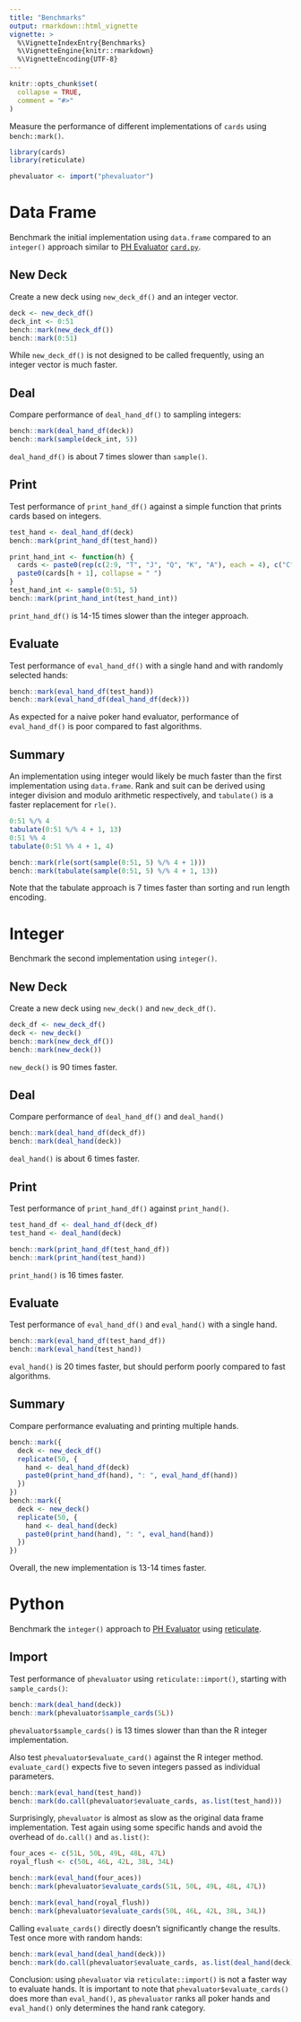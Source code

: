 ```yaml
---
title: "Benchmarks"
output: rmarkdown::html_vignette
vignette: >
  %\VignetteIndexEntry{Benchmarks}
  %\VignetteEngine{knitr::rmarkdown}
  %\VignetteEncoding{UTF-8}
---
```


```r
knitr::opts_chunk$set(
  collapse = TRUE,
  comment = "#>"
)
```

Measure the performance of different implementations of `cards` using `bench::mark()`.

```r
library(cards)
library(reticulate)

phevaluator <- import("phevaluator")
```

# Data Frame

Benchmark the initial implementation using `data.frame` compared to an `integer()` approach similar to [PH Evaluator](https://github.com/HenryRLee/PokerHandEvaluator) [`card.py`](https://github.com/HenryRLee/PokerHandEvaluator/blob/master/python/phevaluator/card.py).

## New Deck

Create a new deck using `new_deck_df()` and an integer vector.

```r
deck <- new_deck_df()
deck_int <- 0:51
bench::mark(new_deck_df())
bench::mark(0:51)
```

While `new_deck_df()` is not designed to be called frequently, using an integer vector is much faster.

## Deal

Compare performance of `deal_hand_df()` to sampling integers:

```r
bench::mark(deal_hand_df(deck))
bench::mark(sample(deck_int, 5))
```

`deal_hand_df()` is about 7 times slower than `sample()`.

## Print

Test performance of `print_hand_df()` against a simple function that prints cards based on integers.

```r
test_hand <- deal_hand_df(deck)
bench::mark(print_hand_df(test_hand))

print_hand_int <- function(h) {
  cards <- paste0(rep(c(2:9, "T", "J", "Q", "K", "A"), each = 4), c("C", "D", "H", "S"))
  paste0(cards[h + 1], collapse = " ")
}
test_hand_int <- sample(0:51, 5)
bench::mark(print_hand_int(test_hand_int))
```

`print_hand_df()` is 14-15 times slower than the integer approach.

## Evaluate

Test performance of `eval_hand_df()` with a single hand and with randomly selected hands:

```r
bench::mark(eval_hand_df(test_hand))
bench::mark(eval_hand_df(deal_hand_df(deck)))
```

As expected for a naive poker hand evaluator, performance of `eval_hand_df()` is poor compared to fast algorithms.

## Summary

An implementation using integer would likely be much faster than the first implementation using `data.frame`. Rank and suit can be derived using integer division and modulo arithmetic respectively, and `tabulate()` is a faster replacement for `rle()`.

```r
0:51 %/% 4
tabulate(0:51 %/% 4 + 1, 13)
0:51 %% 4
tabulate(0:51 %% 4 + 1, 4)

bench::mark(rle(sort(sample(0:51, 5) %/% 4 + 1)))
bench::mark(tabulate(sample(0:51, 5) %/% 4 + 1, 13))
```

Note that the tabulate approach is 7 times faster than sorting and run length encoding.

# Integer

Benchmark the second implementation using `integer()`.

## New Deck

Create a new deck using `new_deck()` and `new_deck_df()`.

```r
deck_df <- new_deck_df()
deck <- new_deck()
bench::mark(new_deck_df())
bench::mark(new_deck())
```

`new_deck()` is 90 times faster.

## Deal

Compare performance of `deal_hand_df()` and `deal_hand()`

```r
bench::mark(deal_hand_df(deck_df))
bench::mark(deal_hand(deck))
```

`deal_hand()` is about 6 times faster.

## Print

Test performance of `print_hand_df()` against `print_hand()`.

```r
test_hand_df <- deal_hand_df(deck_df)
test_hand <- deal_hand(deck)

bench::mark(print_hand_df(test_hand_df))
bench::mark(print_hand(test_hand))
```

`print_hand()` is 16 times faster.

## Evaluate

Test performance of `eval_hand_df()` and `eval_hand()` with a single hand.

```r
bench::mark(eval_hand_df(test_hand_df))
bench::mark(eval_hand(test_hand))
```

`eval_hand()` is 20 times faster, but should perform poorly compared to fast algorithms.

## Summary

Compare performance evaluating and printing multiple hands.

```r
bench::mark({
  deck <- new_deck_df()
  replicate(50, {
    hand <- deal_hand_df(deck)
    paste0(print_hand_df(hand), ": ", eval_hand_df(hand))
  })
})
bench::mark({
  deck <- new_deck()
  replicate(50, {
    hand <- deal_hand(deck)
    paste0(print_hand(hand), ": ", eval_hand(hand))
  })
})
```

Overall, the new implementation is 13-14 times faster.

# Python

Benchmark the `integer()` approach to [PH Evaluator](https://github.com/HenryRLee/PokerHandEvaluator) using [reticulate](https://rstudio.github.io/reticulate/index.html).

## Import

Test performance of `phevaluator` using `reticulate::import()`, starting with `sample_cards()`:

```r
bench::mark(deal_hand(deck))
bench::mark(phevaluator$sample_cards(5L))
```

`phevaluator$sample_cards()` is 13 times slower than than the R integer implementation.

Also test `phevaluator$evaluate_card()` against the R integer method. `evaluate_card()` expects five to seven integers passed as individual parameters.

```r
bench::mark(eval_hand(test_hand))
bench::mark(do.call(phevaluator$evaluate_cards, as.list(test_hand)))
```

Surprisingly, `phevaluator` is almost as slow as the original data frame implementation. Test again using some specific hands and avoid the overhead of `do.call()` and `as.list()`:

```r
four_aces <- c(51L, 50L, 49L, 48L, 47L)
royal_flush <- c(50L, 46L, 42L, 38L, 34L)

bench::mark(eval_hand(four_aces))
bench::mark(phevaluator$evaluate_cards(51L, 50L, 49L, 48L, 47L))

bench::mark(eval_hand(royal_flush))
bench::mark(phevaluator$evaluate_cards(50L, 46L, 42L, 38L, 34L))
```

Calling `evaluate_cards()` directly doesn't significantly change the results. Test once more with random hands:

```r
bench::mark(eval_hand(deal_hand(deck)))
bench::mark(do.call(phevaluator$evaluate_cards, as.list(deal_hand(deck))))
```

Conclusion: using `phevaluator` via `reticulate::import()` is not a faster way to evaluate hands. It is important to note that `phevaluator$evaluate_cards()` does more than `eval_hand()`, as `phevaluator` ranks all poker hands and `eval_hand()` only determines the hand rank category.
